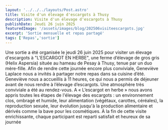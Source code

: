 ---
layout: '../../../layouts/Post.astro'
title: Visite d'un élevage d'escargots à Thusy
description: Visite d'un élevage d'escargots à Thusy
publishDate: Jeudi 26 juin 2025
featuredImage: '/assets/images/blog/202506visiteescargots.jpg'
excerpt: 'Sortie mensuelle et repas partagé'
tags: ['Repas','sortie']
---

Une sortie a été organisée le jeudi 26 juin 2025 pour visiter un élevage d'escargots à "L'ESCARGOT EN HERBE", une ferme d’élevage de gros gris (Helix Aspersia) située au hameau de Pesay à Thusy, tenue par un duo mère-fille.
Afin de rendre cette journée encore plus conviviale, Geneviève Laplace nous a invités à partager notre repas dans sa cuisine d’été. Geneviève nous a accueillis à 11 heures, ce qui nous a permis de déjeuner avant de nous rendre à l’élevage d’escargots. Une atmosphère très conviviale a été au rendez-vous.
A « L’escargot en herbe » nous avons appris toutes les étapes de l'élevage des escargots : un environnement clos, ombragé et humide, leur alimentation (végétaux, carottes, céréales), la reproduction sexuée, leur évolution jusqu'à la production alimentaire et dérivés comme la bave pour les cosmétiques. À la fin de cette visite enrichissante, chaque participant est reparti satisfait et heureux de sa journée
